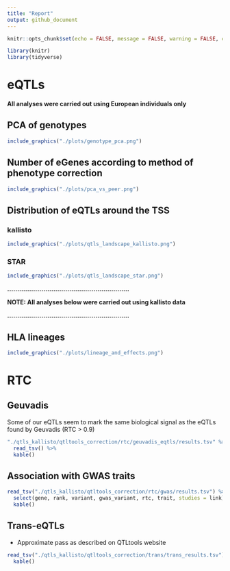 ```yaml
---
title: "Report"
output: github_document
---
```


```r
knitr::opts_chunk$set(echo = FALSE, message = FALSE, warning = FALSE, comment = "")
```

```r
library(knitr)
library(tidyverse)
```

# eQTLs

**All analyses were carried out using European individuals only**

## PCA of genotypes

```r
include_graphics("./plots/genotype_pca.png")
```

## Number of eGenes according to method of phenotype correction

```r
include_graphics("./plots/pca_vs_peer.png")
```

## Distribution of eQTLs around the TSS

### kallisto

```r
include_graphics("./plots/qtls_landscape_kallisto.png")
```

### STAR

```r
include_graphics("./plots/qtls_landscape_star.png")
```

**.............................................................**

**NOTE: All analyses below were carried out using kallisto data**

**.............................................................**

## HLA lineages

```r
include_graphics("./plots/lineage_and_effects.png")
```

# RTC

## Geuvadis

Some of our eQTLs seem to mark the same biological signal as the eQTLs found by
Geuvadis (RTC > 0.9)

```r
"./qtls_kallisto/qtltools_correction/rtc/geuvadis_eqtls/results.tsv" %>%
  read_tsv() %>%
  kable()
```

## Association with GWAS traits

```r
read_tsv("./qtls_kallisto/qtltools_correction/rtc/gwas/results.tsv") %>%
  select(gene, rank, variant, gwas_variant, rtc, trait, studies = link) %>%
  kable()
```

## Trans-eQTLs

- Approximate pass as described on QTLtools website

```r
read_tsv("./qtls_kallisto/qtltools_correction/trans/trans_results.tsv") %>%
  kable()
```
